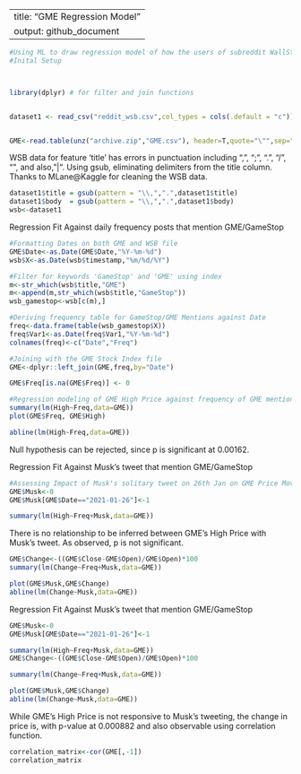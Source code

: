 
---
title: "GME Regression Model"
output: github_document
---



```{r setup, include=TRUE, message=FALSE,warning=FALSE}
#Using ML to draw regression model of how the users of subreddit WallStreetBets drove price of GME in 2021
#Inital Setup



library(dplyr) # for filter and join functions


dataset1 <- read_csv("reddit_wsb.csv",col_types = cols(.default = "c"))


GME<-read.table(unz("archive.zip","GME.csv"), header=T,quote="\"",sep=",")
```

WSB data for feature 'title' has errors in punctuation including ",", ";", ".", "/", "\", and also, "|".  Using gsub, eliminating delimiters from the title column. Thanks to MLane@Kaggle for cleaning the WSB data.

```{r setup, include=TRUE, message=FALSE,warning=FALSE}
dataset1$title = gsub(pattern = "\\,",".",dataset1$title)
dataset1$body  = gsub(pattern = "\\,",".",dataset1$body)
wsb<-dataset1

```

Regression Fit Against daily frequency posts that mention GME/GameStop
```{r}
#Formatting Dates on both GME and WSB file
GME$Date<-as.Date(GME$Date,"%Y-%m-%d")  
wsb$X<-as.Date(wsb$timestamp,"%m/%d/%Y")

#Filter for keywords 'GameStop' and 'GME' using index
m<-str_which(wsb$title,"GME")
m<-append(m,str_which(wsb$title,"GameStop"))
wsb_gamestop<-wsb[c(m),]

#Deriving frequency table for GameStop/GME Mentions against Date
freq<-data.frame(table(wsb_gamestop$X))
freq$Var1<-as.Date(freq$Var1,"%Y-%m-%d")
colnames(freq)<-c("Date","Freq")

#Joining with the GME Stock Index file
GME<-dplyr::left_join(GME,freq,by="Date")

GME$Freq[is.na(GME$Freq)] <- 0

#Regression modeling of GME High Price against frequency of GME mentions on WallStreetBets 
summary(lm(High~Freq,data=GME))
plot(GME$Freq, GME$High)

abline(lm(High~Freq,data=GME))
```

Null hypothesis can be rejected, since p is significant at 0.00162. 



Regression Fit Against Musk's tweet that mention GME/GameStop

```{r}
#Assessing Impact of Musk's solitary tweet on 26th Jan on GME Price Movement
GME$Musk<-0
GME$Musk[GME$Date=="2021-01-26"]<-1

summary(lm(High~Freq+Musk,data=GME))
```

There is no relationship to be inferred between GME's High Price with Musk's tweet. As observed, p is not significant.
```{r}
GME$Change<-((GME$Close-GME$Open)/GME$Open)*100
summary(lm(Change~Freq+Musk,data=GME))

plot(GME$Musk,GME$Change)
abline(lm(Change~Musk,data=GME))

```


Regression Fit Against Musk's tweet that mention GME/GameStop

```{r}
GME$Musk<-0
GME$Musk[GME$Date=="2021-01-26"]<-1

summary(lm(High~Freq+Musk,data=GME))
GME$Change<-((GME$Close-GME$Open)/GME$Open)*100

summary(lm(Change~Freq+Musk,data=GME))

plot(GME$Musk,GME$Change)
abline(lm(Change~Musk,data=GME))
```

While GME's High Price is not responsive to Musk's tweeting, the change in price is, with p-value at 0.000882 and also observable using correlation function.
```{r}
correlation_matrix<-cor(GME[,-1])
correlation_matrix
```

